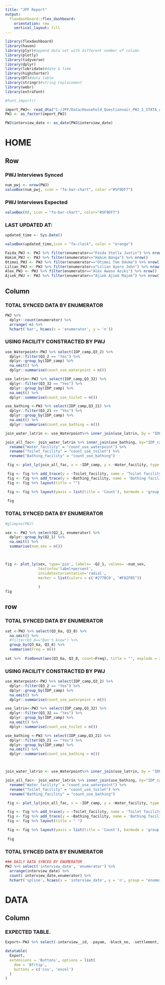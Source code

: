 ```yaml
---
title: "JPF Report"
output: 
  flexdashboard::flex_dashboard:
    orientation: row
    vertical_layout: fill
---
```


```r
library(flexdashboard)
library(haven)
library(plyr)#append data set with different number of column  
library(plotly)
library(tidyverse)
library(dplyr)
library(lubridate)#date & time
library(highcharter)
library(DT)#data table
library(stringr)#string replacement
library(webr)
library(extrafont)

#font_import()
```

```r
import_PWJ<- read_dta("C:/JPF/Data/Household_Questionnair_PWJ_1_STATA_All/Household_Questionnair_PWJ.dta")
PWJ <- as_factor(import_PWJ)

PWJ$interview_date <- as_date(PWJ$interview_date)
```


HOME
=====================================

Row
-----------------------------------------------------------------------

### PWJ Interviews Synced
```r
num_pwj <- nrow(PWJ)
valueBox(num_pwj, icon = "fa-bar-chart", color ="#5F9DF7")
```


### PWJ Interviews Expected
```r
valueBox(80, icon = "fa-bar-chart", color="#5F9DF7")
```

### LAST UPDATED AT:

```r
updated_time <- Sys.Date()

valueBox(updated_time,icon = "fa-clock", color = "orange")

```

```r
Faida_PWJ <- PWJ %>% filter(enumerator=="Faida Stella Justin") %>% nrow()
Hakim_PWJ <- PWJ %>% filter(enumerator=="Hakim Banga") %>% nrow()
Otimoi_PWJ <- PWJ %>% filter(enumerator=="Otimoi Tom Oduma") %>% nrow()
Lilian_PWJ <- PWJ %>% filter(enumerator=="Lilian Ayero John") %>% nrow()
Alex_PWJ <- PWJ %>% filter(enumerator=="Alex Awaso Asiki") %>% nrow()
Ajiek_PWJ <- PWJ %>% filter(enumerator=="Ajiek Ajiek Majok") %>% nrow()

```

Column 
-----------------------------------------------------------------------
### TOTAL SYNCED DATA BY ENUMERATOR 

```r
PWJ %>% 
  dplyr::count(enumerator) %>%
  arrange(-n) %>% 
  hchart('bar', hcaes(x = 'enumerator', y = 'n'))
```

### USING FACILITY CONSTRACTED BY PWJ


```r
use_Waterpoint<-PWJ %>% select(IDP_camp,Q3_2) %>% 
  dplyr::filter(Q3_2 == "Yes") %>% 
  dplyr::group_by(IDP_camp) %>%
  na.omit() %>% 
  dplyr::summarise(count_use_waterpoint = n())

use_latrin<-PWJ %>% select(IDP_camp,Q3_32) %>% 
  dplyr::filter(Q3_32 == "Yes") %>% 
  dplyr::group_by(IDP_camp) %>%
  na.omit() %>% 
  dplyr::summarise(count_use_toilet = n()) 

use_bathing <-PWJ %>% select(IDP_camp,Q3_21) %>% 
  dplyr::filter(Q3_21 == "Yes") %>% 
  dplyr::group_by(IDP_camp) %>%
  na.omit() %>% 
  dplyr::summarise(count_use_bathing = n())

join_water_latrin <- use_Waterpoint%>% inner_join(use_latrin, by = "IDP_camp")

join_all_fac<- join_water_latrin %>% inner_join(use_bathing, by="IDP_camp")%>% 
  rename("Water_facility" = "count_use_waterpoint") %>%
  rename("Toilet_facility" = "count_use_toilet") %>% 
  rename("Bathing_facility" = "count_use_bathing") 
```


```r

 fig <- plot_ly(join_all_fac, x = ~IDP_camp, y = ~Water_facility, type = 'bar', name = 'Water facility', marker = list(color = '#31C6D4')) 

 fig <- fig %>% add_trace(y = ~Toilet_facility, name = 'Toilet facility', marker = list(color = '#D61C4E'))
 fig <- fig %>% add_trace(y = ~Bathing_facility, name = 'Bathing facility', marker = list(color = '#277BC0'))
 fig <- fig %>% layout(title = "")

 fig <- fig %>% layout(yaxis = list(title = 'Count'), barmode = 'group')
 
 fig
```


### TOTAL SYNCED DATA BY ENUMERATOR 

```r
#glimpse(PWJ)

sex <- PWJ %>% select(Q2_1, enumerator) %>% 
  dplyr::group_by(Q2_1) %>%
  na.omit() %>% 
  summarise(num_sex = n())

  

fig <- plot_ly(sex, type='pie', labels= ~Q2_1, values= ~num_sex,
               textinfo='label+percent',
               insidetextorientation='radial',
               marker = list(colors = c('#277BC0', "#FA2FB5"))
               
               )
fig
```

row 
-----------------------------------------------------------------------

### TOTAL SYNCED DATA BY ENUMERATOR 
```r
sat <-PWJ %>% select(Q3_6a, Q3_8) %>% 
  na.omit() %>% 
  #filter(Q3_8=="Don't know") %>% 
  group_by(Q3_6a, Q3_8) %>%
  summarise(Freq = n())
  
sat %>%  PieDonut(aes(Q3_6a, Q3_8, count=Freq), title = "", explode = 2, explodeDonut=TRUE)


```


### USING FACILITY CONSTRACTED BY PWJ


```r
use_Waterpoint<-PWJ %>% select(IDP_camp,Q3_2) %>% 
  dplyr::filter(Q3_2 == "Yes") %>% 
  dplyr::group_by(IDP_camp) %>%
  na.omit() %>% 
  dplyr::summarise(count_use_waterpoint = n())

use_latrin<-PWJ %>% select(IDP_camp,Q3_32) %>% 
  dplyr::filter(Q3_32 == "Yes") %>% 
  dplyr::group_by(IDP_camp) %>%
  na.omit() %>% 
  dplyr::summarise(count_use_toilet = n()) 

use_bathing <-PWJ %>% select(IDP_camp,Q3_21) %>% 
  dplyr::filter(Q3_21 == "Yes") %>% 
  dplyr::group_by(IDP_camp) %>%
  na.omit() %>% 
  dplyr::summarise(count_use_bathing = n())



join_water_latrin <- use_Waterpoint%>% inner_join(use_latrin, by = "IDP_camp")

join_all_fac<- join_water_latrin %>% inner_join(use_bathing, by="IDP_camp")%>% 
  rename("Water_facility" = "count_use_waterpoint") %>%
  rename("Toilet_facility" = "count_use_toilet") %>% 
  rename("Bathing_facility" = "count_use_bathing") 

```



```r

 fig <- plot_ly(join_all_fac, x = ~IDP_camp, y = ~Water_facility, type = 'bar', name = 'Water facility', marker = list(color = '#31C6D4')) 

 fig <- fig %>% add_trace(y = ~Toilet_facility, name = 'Toilet facility', marker = list(color = '#A66CFF'))
 fig <- fig %>% add_trace(y = ~Bathing_facility, name = 'Bathing facility', marker = list(color = '#D61C4E'))
 fig <- fig %>% layout(title = " ")

 fig <- fig %>% layout(yaxis = list(title = 'Count'), barmode = 'group')
 
 fig
```

### TOTAL SYNCED DATA BY ENUMERATOR 

```r
### DAILY DATA SYNCED BY ENUMERATOR
PWJ %>% select('interview_date', 'enumerator') %>% 
  arrange(interview_date) %>% 
  count( interview_date,enumerator) %>% 
  hchart('spline', hcaes(x = 'interview_date', y = 'n', group = "enumerator"))

```

DATA
=====================================

Column 
-----------------------------------------------------------------------

### EXPECTED TABLE.

```r
Export<-PWJ %>% select(-interview__id, -payam, -block_no, -settlement, -Quest_id, -gps__Latitude, -gps__Longitude, -gps__Accuracy, -gps__Altitude, -gps__Timestamp, -sssys_irnd, -has__errors, -interview__status,-assignment__id)

datatable(
  Export,
  extensions = 'Buttons', options = list(
    dom = 'Bfrtip',
    buttons = c('csv', 'excel')
  )
)
```
